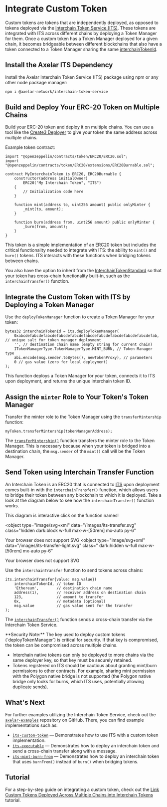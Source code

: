
# Integrate Custom Token

Custom tokens are tokens that are independently deployed, as opposed to tokens deployed via the [Interchain Token Service (ITS)](https://github.com/axelarnetwork/interchain-token-service/blob/main/contracts/InterchainTokenService.sol). These tokens are integrated with ITS across different chains by deploying a Token Manager for them. Once a custom token has a Token Manager deployed for a given chain, it becomes bridgeable between different blockchains that also have a token connected to a Token Manager sharing the same [interchainTokenId](https://github.com/axelarnetwork/interchain-token-service/blob/main/contracts/InterchainTokenService.sol#L228).

## Install the Axelar ITS Dependency

Install the Axelar Interchain Token Service (ITS) package using npm or any other node package manager:

```bash
npm i @axelar-network/interchain-token-service
```

## Build and Deploy Your ERC-20 Token on Multiple Chains

Build your ERC-20 token and deploy it on multiple chains. You can use a tool like the [Create3 Deployer](/dev/solidity-utilities/#create3-deployer) to give your token the same address across multiple chains.

Example token contract:

```solidity
import "@openzeppelin/contracts/token/ERC20/ERC20.sol";
import "@openzeppelin/contracts/token/ERC20/extensions/ERC20Burnable.sol";

contract MyInterchainToken is ERC20, ERC20Burnable {
    constructor(address initialOwner)
        ERC20("My Interchain Token", "ITS")
    {
        // Initialization code here
    }

    function mint(address to, uint256 amount) public onlyMinter {
        _mint(to, amount);
    }

    function burn(address from, uint256 amount) public onlyMinter {
        _burn(from, amount);
    }
}
```

This token is a simple implementation of an ERC20 token but includes the critical functionality needed to integrate with ITS: the ability to `mint()` and `burn()` tokens. ITS interacts with these functions when bridging tokens between chains.

You also have the option to inherit from the [InterchainTokenStandard](https://github.com/axelarnetwork/interchain-token-service/blob/main/contracts/interchain-token/InterchainTokenStandard.sol#L12) so that your token has cross-chain functionality built-in, such as the `interchainTransfer()` function.

## Integrate the Custom Token with ITS by Deploying a Token Manager

Use the `deployTokenManager` function to create a Token Manager for your token:

```solidity
bytes32 interchainTokenId = its.deployTokenManager(
    0xabcdefabcdefabcdefabcdefabcdefabcdefabcdefabcdefabcdefabcdefab, // unique salt for token manager deployment
    '', // destination chain name (empty string for current chain)
    ITokenManagerType.TokenManagerType.MINT_BURN, // Token Manager type
    abi.encode(msg.sender.toBytes(), newTokenProxy), // parameters
    0 // gas value (zero for local deployment)
);
```

This function deploys a Token Manager for your token, connects it to ITS upon deployment, and returns the unique interchain token ID.

## Assign the `minter` Role to Your Token's Token Manager

Transfer the minter role to the Token Manager using the `transferMintership` function:

```solidity
myToken.transferMintership(tokenManagerAddress);
```

The [`transferMintership()`](https://github.com/axelarnetwork/interchain-token-service/blob/main/contracts/utils/Minter.sol#L31) function transfers the minter role to the Token Manager. This is necessary because when your token is bridged into a destination chain, the `msg.sender` of the `mint()` call will be the Token Manager.

## Send Token using Interchain Transfer Function

An Interchain Token is an ERC20 that is connected to [ITS](https://github.com/axelarnetwork/interchain-token-service/blob/main/contracts/InterchainTokenService.sol) upon deployment comes built-in with the `interchainTransfer()` function, which allows users to bridge their token between any blockchain to which it is deployed. Take a look at the diagram below to see how the `interchainTransfer()` function works.

<Callout type="warning">
  This diagram is interactive click on the function names!
</Callout>

<object
  type="image/svg+xml"
  data="/images/its-transfer.svg"
  class="hidden dark:block w-full max-w-[50rem] mx-auto py-6"
>
  Your browser does not support SVG
</object>
<object
  type="image/svg+xml"
  data="/images/its-transfer-light.svg"
  class=" dark:hidden w-full max-w-[50rem] mx-auto py-6"
>
  Your browser does not support SVG
</object>

Use the `interchainTransfer` function to send tokens across chains:

```solidity
its.interchainTransfer{value: msg.value}(
    interchainTokenId, // token ID
    'Ethereum',        // destination chain name
    address(1),        // receiver address on destination chain
    123,               // amount to transfer
    0x,                // metadata (optional)
    msg.value          // gas value sent for the transfer
);
```

The [`interchainTransfer()`](https://github.com/axelarnetwork/interchain-token-service/blob/main/contracts/interfaces/IInterchainTokenService.sol#L210) function sends a cross-chain transfer via the Interchain Token Service.

<Callout emoji="🚨">
  **Security Note:** The key used to deploy custom tokens (`deployTokenManager`) is critical for security. If that key is compromised, the token can be compromised across multiple chains.

- Interchain native tokens can only be deployed to more chains via the same deployer key, so that key must be securely retained.
- Tokens registered on ITS should be cautious about granting mint/burn permissions to other contracts. For example, sharing mint permission with the Polygon native bridge is not supported (the Polygon native bridge only looks for burns, which ITS uses, potentially allowing duplicate sends).

</Callout>

## What's Next

For further examples utilizing the Interchain Token Service, check out the [`axelar-examples`](https://github.com/axelarnetwork/axelar-examples/tree/main/examples/evm) repository on GitHub. There, you can find example implementations such as:

- [`its-custom-token`](https://github.com/axelarnetwork/axelar-examples/tree/main/examples/evm/its-custom-token) — Demonstrates how to use ITS with a custom token implementation.
- [`its-executable`](https://github.com/axelarnetwork/axelar-examples/tree/main/examples/evm/its-executable) — Demonstrates how to deploy an interchain token and send a cross-chain transfer along with a message.
- [`its-mint-burn-from`](https://github.com/axelarnetwork/axelar-examples/tree/main/examples/evm/its-mint-burn-from) — Demonstrates how to deploy an interchain token that uses `burnFrom()` instead of `burn()` when bridging tokens.

## Tutorial

For a step-by-step guide on integrating a custom token, check out the [Link Custom Tokens Deployed Across Multiple Chains into Interchain Tokens](/dev/send-tokens/interchain-tokens/developer-guides/link-custom-tokens-deployed-across-multiple-chains-into-interchain-tokens/) tutorial.
